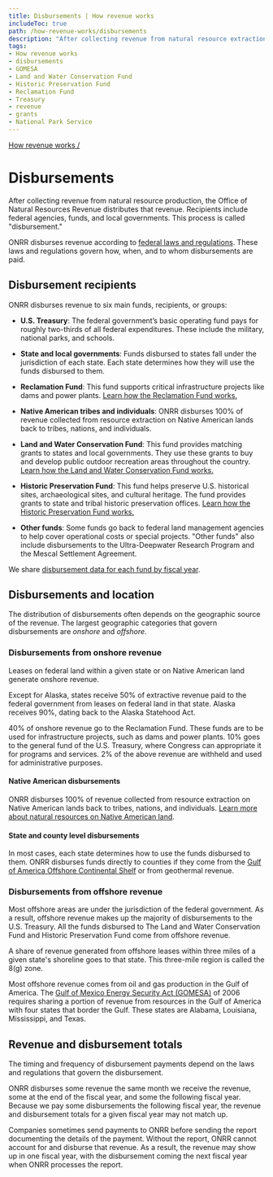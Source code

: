 ```yaml
---
title: Disbursements | How revenue works
includeToc: true
path: /how-revenue-works/disbursements
description: "After collecting revenue from natural resource extraction, the Office of Natural Resources Revenue distributes that revenue to different agencies, funds, and local governments. This process is called “disbursement.”"
tags:
- How revenue works
- disbursements
- GOMESA
- Land and Water Conservation Fund
- Historic Preservation Fund
- Reclamation Fund
- Treasury
- revenue
- grants
- National Park Service
---
```


[How revenue works /](/how-revenue-works/)

# Disbursements

After collecting revenue from natural resource production, the Office of Natural Resources Revenue distributes that revenue. Recipients include federal agencies, funds, and local governments. This process is called "disbursement."
<br />

ONRR disburses revenue according to [federal laws and regulations](/how-revenue-works/federal-laws/). These laws and regulations govern how, when, and to whom disbursements are paid.

## Disbursement recipients

ONRR disburses revenue to six main funds, recipients, or groups:

- **U.S. Treasury**: The federal government’s basic operating fund pays for roughly two-thirds of all federal expenditures. These include the military, national parks, and schools.

- **State and local governments**: Funds disbursed to states fall under the jurisdiction of each state. Each state determines how they will use the funds disbursed to them.

- **Reclamation Fund**: This fund supports critical infrastructure projects like dams and power plants. [Learn how the Reclamation Fund works.](/how-revenue-works/reclamation)

- **Native American tribes and individuals**: ONRR disburses 100% of revenue collected from resource extraction on Native American lands back to tribes, nations, and individuals.

- **Land and Water Conservation Fund**: This fund provides matching grants to states and local governments. They use these grants to buy and develop public outdoor recreation areas throughout the country. [Learn how the Land and Water Conservation Fund works.](/how-revenue-works/lwcf)

- **Historic Preservation Fund**: This fund helps preserve U.S. historical sites, archaeological sites, and cultural heritage. The fund provides grants to state and tribal historic preservation offices. [Learn how the Historic Preservation Fund works.](/how-revenue-works/hpf)

- **Other funds**: Some funds go back to federal land management agencies to help cover operational costs or special projects. "Other funds" also include disbursements to the Ultra-Deepwater Research Program and the Mescal Settlement Agreement.

We share [disbursement data for each fund by fiscal year](/query-data?dataType=Disbursements).

## Disbursements and location

The distribution of disbursements often depends on the geographic source of the revenue. The largest geographic categories that govern disbursements are _onshore_ and _offshore_.

### Disbursements from onshore revenue

Leases on federal land within a given state or on Native American land generate onshore revenue.
<br />

Except for Alaska, states receive 50% of extractive revenue paid to the federal government from leases on federal land in that state. Alaska receives 90%, dating back to the Alaska Statehood Act.
<br />

40% of onshore revenue go to the Reclamation Fund. These funds are to be used for infrastructure projects, such as dams and power plants. 10% goes to the general fund of the U.S. Treasury, where Congress can appropriate it for programs and services. 2% of the above revenue are withheld and used for administrative purposes.

#### Native American disbursements

ONRR disburses 100% of revenue collected from resource extraction on Native American lands back to tribes, nations, and individuals. [Learn more about natural resources on Native American land](/how-revenue-works/#how-are-natural-resources-on-native-american-land-governed).

#### State and county level disbursements

In most cases, each state determines how to use the funds disbursed to them. ONRR disburses funds directly to counties if they come from the [Gulf of America Offshore Continental Shelf](/how-revenue-works/ocs-disbursements/) or from geothermal revenue.

### Disbursements from offshore revenue

Most offshore areas are under the jurisdiction of the federal government. As a result, offshore revenue makes up the majority of disbursements to the U.S. Treasury. All the funds disbursed to The Land and Water Conservation Fund and Historic Preservation Fund come from offshore revenue.
<br />

A share of revenue generated from offshore leases within three miles of a given state's shoreline goes to that state. This three-mile region is called the <GlossaryTerm>8(g)</GlossaryTerm> zone.
<br />

Most offshore revenue comes from oil and gas production in the Gulf of America. The [Gulf of Mexico Energy Security Act (GOMESA)](/how-revenue-works/ocs-disbursements/) of 2006 requires sharing a portion of revenue from resources in the Gulf of America with four states that border the Gulf. These states are Alabama, Louisiana, Mississippi, and Texas.

## Revenue and disbursement totals

The timing and frequency of disbursement payments depend on the laws and regulations that govern the disbursement.
<br />

ONRR disburses some revenue the same month we receive the revenue, some at the end of the fiscal year, and some the following fiscal year. Because we pay some disbursements the following fiscal year, the revenue and disbursement totals for a given fiscal year may not match up.
<br />

Companies sometimes send payments to ONRR before sending the report documenting the details of the payment. Without the report, ONRR cannot account for and disburse that revenue. As a result, the revenue may show up in one fiscal year, with the disbursement coming the next fiscal year when ONRR processes the report. 
